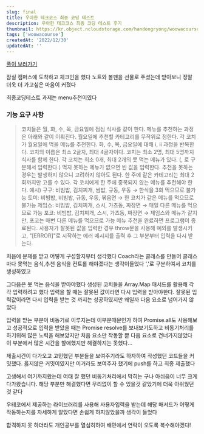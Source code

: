 ```yaml
---
slug: final
title: 우아한 테크코스 최종 코딩 테스트
description: 우아한 테크코스 최종 코딩 테스트 후기
thumbnail: https://kr.object.ncloudstorage.com/handongryong/woowacourse.png
tags: ['woowacourse']
createdAt: '2022/12/30'
updatedAt: ''
---
```


[풀이 보러가기](https://github.com/woowacourse-precourse/javascript-menu)

잠실 캠퍼스에 도착하고 체크인을 했다
노트와 볼펜을 선물로 주셨는데 받아보니 정말 더욱 더 가고싶은 마음이 커졌다

최종코딩테스트 과제는 menu추천이였다

### 기능 요구 사항

> 코치들은 월, 화, 수, 목, 금요일에 점심 식사를 같이 한다.
> 메뉴를 추천하는 과정은 아래와 같이 이뤄진다.
> 월요일에 추천할 카테고리를 무작위로 정한다.
> 각 코치가 월요일에 먹을 메뉴를 추천한다.
> 화, 수, 목, 금요일에 대해 i, ii 과정을 반복한다.
> 코치의 이름은 최소 2글자, 최대 4글자이다.
> 코치는 최소 2명, 최대 5명까지 식사를 함께 한다.
> 각 코치는 최소 0개, 최대 2개의 못 먹는 메뉴가 있다. (, 로 구분해서 입력한다.)
> 먹지 못하는 메뉴가 없으면 빈 값을 입력한다.
> 추천을 못하는 경우는 발생하지 않으니 고려하지 않아도 된다.
> 한 주에 같은 카테고리는 최대 2회까지만 고를 수 있다.
> 각 코치에게 한 주에 중복되지 않는 메뉴를 추천해야 한다.
> 예시)
> 구구: 비빔밥, 김치찌개, 쌈밥, 규동, 우동 → 한식을 3회 먹으므로 불가능
> 토미: 비빔밥, 비빔밥, 규동, 우동, 볶음면 → 한 코치가 같은 메뉴를 먹으므로 불가능
> 제임스: 비빔밥, 김치찌개, 스시, 가츠동, 짜장면 → 매일 다른 메뉴를 먹으므로 가능
> 포코: 비빔밥, 김치찌개, 스시, 가츠동, 짜장면 → 제임스와 메뉴가 같지만, 포코는 매번 다른 메뉴를 먹으므로 가능
> 메뉴 추천을 완료하면 프로그램이 종료된다.
> 사용자가 잘못된 값을 입력한 경우 throw문을 사용해 예외를 발생시키고, "[ERROR]"로 시작하는 에러 메시지를 출력 후 그 부분부터 입력을 다시 받는다.

처음에 문제를 받고 어떻게 구성할지부터 생각했다
Coach라는 클래스를 만들어 클래스마다 못먹는 음식,추천 음식을 컨트롤 해야겠다는 생각이들었다
','로 구분하여서 코치를 생성하였고

그다음은 못 먹는 음식을 받아야했다
생성된 코치들을 Array.Map 매서드를 활용해 각각 입력하려고 했다
입력을 할 때는 잘못된 값이라면 다시 입력을 받아야한다.
잘못된 입력값이라면 다시 입력을 받는 것 까지는 성공하였지만 왜일까 다음 요소로 넘어가지 않았다

입력을 받는 부분이 비동기로 이루지는데 이부분때문인가 하여 Promise.all도 사용해보고 성공적으로 입력을 받았을 때는 Promise resolve를 보내보기도하고 비동기처리를 하기위해 많은 노력을 해보았지만 처음 요소만 작동할 뿐 다음 요소로 건너가지않았다
이 부분에서 많은 시간을 할애했지만 해결하지는 못했다...

제출시간이 다가오고 고민했던 부분들을 보여주기라도 하자하여 작성했던 코드들을 커밋했다. 옳지않은 커밋이였지만 이거라도 보여주자 했기에 push를 하고 최종 제출했다

고생해서 여기까지왔는데 여태 잘 했던 비동기처리에서 막히는 구나 아쉬움이 너무 크게 다가왔습니다.
해당 부분만 해결했다면 무리없이 할 수 있을것 같았기에 더욱 아쉬웠던 것 같다

우테코에서 제공하는 라이브러리를 사용해 사용자입력을 받는데 해당 매서드가 어떻게 작동하는지를 자세하게 알았다면 손쉽게 하지않았을까 생각이 들었다

합격하지 못 하더라도 개인공부를 열심히하여 배민에서 연락이 오도록 복수해야겠다!
